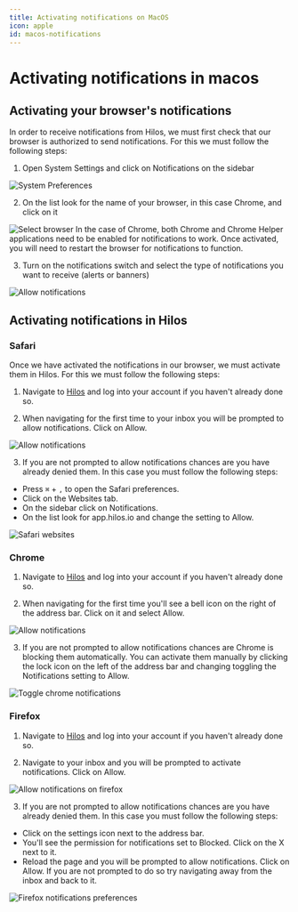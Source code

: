 ```yaml
---
title: Activating notifications on MacOS
icon: apple
id: macos-notifications
---
```


# Activating notifications in macos

## Activating your browser's notifications

In order to receive notifications from Hilos, we must first check that our browser is authorized to send notifications. For this we must follow the following steps:

1. Open System Settings and click on Notifications on the sidebar

<Frame>
  <img
    src='https://hilos-media.s3.us-east-2.amazonaws.com/documentation/userdocs/using-hilos/reference/notifications/macos/system-preferences.png'
    alt='System Preferences'
  />
</Frame>

2. On the list look for the name of your browser, in this case Chrome, and click on it

<Frame>
  <img
    src='https://hilos-media.s3.us-east-2.amazonaws.com/documentation/userdocs/using-hilos/reference/notifications/macos/click-notifications.png'
    alt='Select browser'
  />
</Frame>

<Note>
In the case of Chrome, both Chrome and Chrome Helper applications need to be enabled for notifications to work. Once activated, you will need to restart the browser for notifications to function.
</Note>

3. Turn on the notifications switch and select the type of notifications you want to receive (alerts or banners)

<Frame>
  <img
    src='https://hilos-media.s3.us-east-2.amazonaws.com/documentation/userdocs/using-hilos/reference/notifications/macos/allow-notifications.png'
    alt='Allow notifications'
  />
</Frame>

## Activating notifications in Hilos

### Safari

Once we have activated the notifications in our browser, we must activate them in Hilos. For this we must follow the following steps:

1. Navigate to [Hilos](https://app.hilos.io) and log into your account if you haven't already done so.

2. When navigating for the first time to your inbox you will be prompted to allow notifications. Click on Allow.

<Frame>
  <img
    src='https://hilos-media.s3.us-east-2.amazonaws.com/documentation/userdocs/using-hilos/reference/notifications/macos/safari-allow.png'
    alt='Allow notifications'
  />
</Frame>

3. If you are not prompted to allow notifications chances are you have already denied them. In this case you must follow the following steps:

- Press `⌘` + `,` to open the Safari preferences.
- Click on the Websites tab.
- On the sidebar click on Notifications.
- On the list look for app.hilos.io and change the setting to Allow.

<Frame>
  <img
    src='https://hilos-media.s3.us-east-2.amazonaws.com/documentation/userdocs/using-hilos/reference/notifications/macos/safari-websites.png'
    alt='Safari websites'
  />
</Frame>

### Chrome

1. Navigate to [Hilos](https://app.hilos.io) and log into your account if you haven't already done so.

2. When navigating for the first time you'll see a bell icon on the right of the address bar. Click on it and select Allow.

<Frame>
  <img
    src='https://hilos-media.s3.us-east-2.amazonaws.com/documentation/userdocs/using-hilos/reference/notifications/macos/chrome-block.png'
    alt='Allow notifications'
  />
</Frame>

3. If you are not prompted to allow notifications chances are Chrome is blocking them automatically. You can activate them manually by clicking the lock icon on the left of the address bar and changing toggling the Notifications setting to Allow.

<Frame>
  <img
    src='https://hilos-media.s3.us-east-2.amazonaws.com/documentation/userdocs/using-hilos/reference/notifications/macos/chrome-notification-allow.png'
    alt='Toggle chrome notifications'
  />
</Frame>

### Firefox

1. Navigate to [Hilos](https://app.hilos.io) and log into your account if you haven't already done so.

2. Navigate to your inbox and you will be prompted to activate notifications. Click on Allow.

<Frame>
  <img
    src='https://hilos-media.s3.us-east-2.amazonaws.com/documentation/userdocs/using-hilos/reference/notifications/macos/firefox-notification-allow.png'
    alt='Allow notifications on firefox'
  />
</Frame>

3. If you are not prompted to allow notifications chances are you have already denied them. In this case you must follow the following steps:

- Click on the settings icon next to the address bar.
- You'll see the permission for notifications set to Blocked. Click on the X next to it.
- Reload the page and you will be prompted to allow notifications. Click on Allow. If you are not prompted to do so try navigating away from the inbox and back to it.

<Frame>
  <img
    src='https://hilos-media.s3.us-east-2.amazonaws.com/documentation/userdocs/using-hilos/reference/notifications/macos/firefox-preferences.png'
    alt='Firefox notifications preferences'
  />
</Frame>
